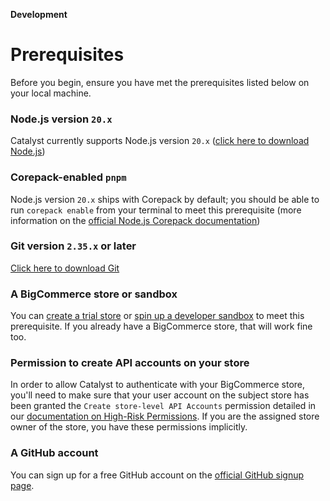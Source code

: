 **Development**

# Prerequisites

Before you begin, ensure you have met the prerequisites listed below on your local machine.

### Node.js version `20.x`

Catalyst currently supports Node.js version `20.x` ([click here to download Node.js](https://nodejs.org/en/download/package-manager))

### Corepack-enabled `pnpm`

Node.js version `20.x` ships with Corepack by default; you should be able to run `corepack enable` from your terminal to meet this prerequisite (more information on the [official Node.js Corepack documentation](https://nodejs.org/docs/latest-v20.x/api/corepack.html))

### Git version `2.35.x` or later

[Click here to download Git](https://git-scm.com/book/en/v2/Getting-Started-Installing-Git)

### A BigCommerce store or sandbox

You can [create a trial store](https://bigcommerce.com/start-your-trial/) or [spin up a developer sandbox](https://start.bigcommerce.com/developer-sandbox/) to meet this prerequisite. If you already have a BigCommerce store, that will work fine too.

### Permission to create API accounts on your store

In order to allow Catalyst to authenticate with your BigCommerce store, you'll need to make sure that your user account on the subject store has been granted the `Create store-level API Accounts` permission detailed in our [documentation on High-Risk Permissions](https://support.bigcommerce.com/s/article/User-Permissions#highrisk). If you are the assigned store owner of the store, you have these permissions implicitly.

### A GitHub account

You can sign up for a free GitHub account on the [official GitHub signup page](https://github.com/join).
